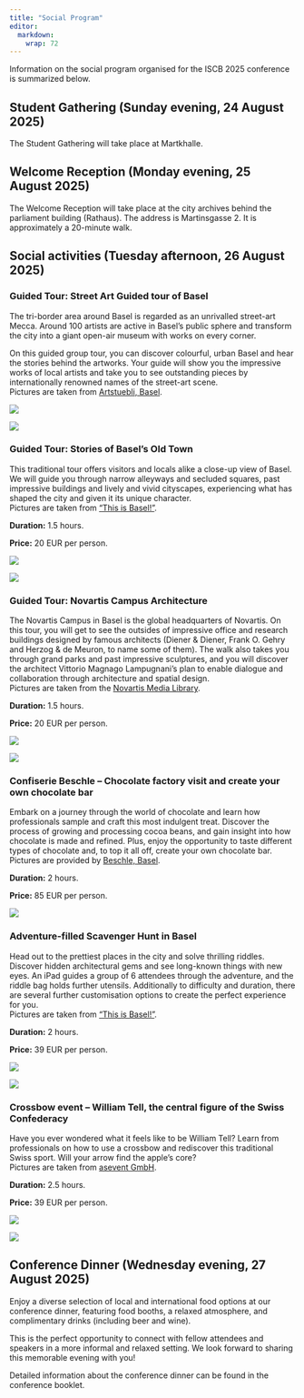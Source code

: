 ```yaml
---
title: "Social Program"
editor: 
  markdown: 
    wrap: 72
---
```


<!-- * https://cen2023.github.io/home/social.html -->

Information on the social program organised for the ISCB 2025 conference is
summarized below.

## Student Gathering (Sunday evening, 24 August 2025)

The Student Gathering  will take place at Martkhalle.

<!-- Photos: https://altemarkthalle.ch/wp-content/uploads/2020/02/Markthalle-Info.pdf -->

## Welcome Reception (Monday evening, 25 August 2025)

The Welcome Reception will take place at the city archives behind the parliament building (Rathaus).
The address is Martinsgasse 2. It is approximately a 20-minute walk.

<!-- MAP TO BE ADDED -->


## Social activities (Tuesday afternoon, 26 August 2025)

### Guided Tour: Street Art Guided tour of Basel

The tri-border area around Basel is regarded as an unrivalled street-art Mecca.
Around 100 artists are active in Basel’s public sphere and transform the city
into a giant open-air museum with works on every corner.

On this guided group tour, you can discover colourful, urban Basel and hear the
stories behind the artworks. Your guide will show you the impressive works of
local artists and take you to see outstanding pieces by internationally renowned
names of the street-art scene.  
Pictures are taken from [Artstuebli, Basel](https://www.artstuebli.ch/tours/).


::: {layout-ncol=2 layout-valign="middle"}
![](img/social/social_streetart_1.png)

![](img/social/social_streetart_2.png)
:::

### Guided Tour: Stories of Basel's Old Town

This traditional tour offers visitors and locals alike a close-up view of Basel.
We will guide you through narrow alleyways and secluded squares, past impressive
buildings and lively and vivid cityscapes, experiencing what has shaped the city
and given it its unique character.  
Pictures are taken from ["This is Basel!"](https://www.basel.com/en/Basel/offer).

**Duration:** 1.5 hours.

**Price:** 20 EUR per person.

::: {layout="[[1,1]]"}
![](img/social/social_oldtown_1.png)

![](img/social/social_oldtown_2.png)
:::

### Guided Tour: Novartis Campus Architecture

The Novartis Campus in Basel is the global headquarters of Novartis. On this tour,
you will get to see the outsides of impressive office and research buildings designed
by famous architects (Diener & Diener, Frank O. Gehry and Herzog & de Meuron, to
name some of them). The walk also takes you through grand parks and past impressive
sculptures, and you will discover the architect Vittorio Magnago Lampugnani’s plan
to enable dialogue and collaboration through architecture and spatial design.  
Pictures are taken from the [Novartis Media Library](https://www.novartis.com/news/media-library).

**Duration:** 1.5 hours.

**Price:** 20 EUR per person.

::: {layout-ncol=2}
![](img/social/social_novartis_1.png)

![](img/social/social_novartis_2.png)
:::

### Confiserie Beschle – Chocolate factory visit and create your own chocolate bar

Embark on a journey through the world of chocolate and learn how professionals
sample and craft this most indulgent treat. Discover the process of growing and
processing cocoa beans, and gain insight into how chocolate is made and refined.
Plus, enjoy the opportunity to taste different types of chocolate and, to top it
all off, create your own chocolate bar.  
Pictures are provided by [Beschle, Basel](https://beschle.ch/).

**Duration:** 2 hours.

**Price:** 85 EUR per person.

![](img/social/social_chocolate_11.png)

### Adventure-filled Scavenger Hunt in Basel

Head out to the prettiest places in the city and solve thrilling riddles.
Discover hidden architectural gems and see long-known things with new eyes.
An iPad guides a group of 6 attendees through the adventure, and the riddle bag
holds further utensils. Additionally to difficulty and duration, there are
several further customisation options to create the perfect experience for you.  
Pictures are taken from ["This is Basel!"](https://www.basel.com/en/Basel/offer).

**Duration:** 2 hours.

**Price:** 39 EUR per person.

::: {layout-ncol=2}
![](img/social/social_scavenger_1.png)

![](img/social/social_scavenger_2.png)
:::


### Crossbow event – William Tell, the central figure of the Swiss Confederacy

Have you ever wondered what it feels like to be William Tell? Learn from professionals on how to use a crossbow and rediscover this traditional Swiss sport. Will your arrow find the apple's core?  
Pictures are taken from [asevent GmbH](https://asevent.ch/).

**Duration:** 2.5 hours.

**Price:** 39 EUR per person.

::: {layout-ncol=2}
![](img/social/social_crossbow_1.png)

![](img/social/social_crossbow_2.png)
:::

## Conference Dinner (Wednesday evening, 27 August 2025)

Enjoy a diverse selection of local and international food options at our conference
dinner, featuring food booths, a relaxed atmosphere, and complimentary drinks
(including beer and wine). 

This is the perfect opportunity to connect with fellow attendees and speakers in
a more informal and relaxed setting. We look forward to sharing this memorable
evening with you!

Detailed information about the conference dinner can be found in the conference booklet.

